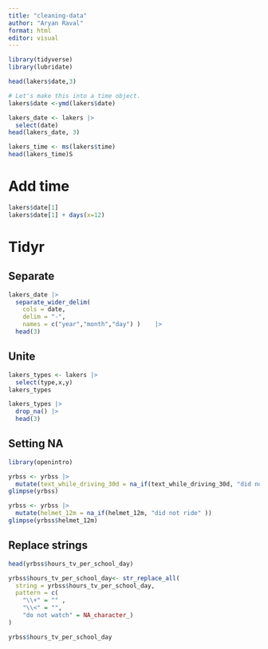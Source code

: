 ```yaml
---
title: "cleaning-data"
author: "Aryan Raval"
format: html
editor: visual
---
```


```r
library(tidyverse)
library(lubridate)

```

```r
head(lakers$date,3)

```

```r
# Let's make this into a time object.
lakers$date <-ymd(lakers$date)

lakers_date <- lakers |>
  select(date)
head(lakers_date, 3)
```

```r
lakers_time <- ms(lakers$time)
head(lakers_time)S

```

# Add time

```r
lakers$date[1]
lakers$date[1] + days(x=12)
```

# Tidyr

## Separate

```r
lakers_date |>
  separate_wider_delim(
    cols = date, 
    delim = "-", 
    names = c("year","month","day") )    |>
  head(3)
```

## Unite

```r
lakers_types <- lakers |>
  select(type,x,y)
lakers_types 

```

```r
lakers_types |>
  drop_na() |>
  head(3)

```

## Setting NA

```r
library(openintro)

```

```r
yrbss <- yrbss |>
  mutate(text_while_driving_30d = na_if(text_while_driving_30d, "did not drive" ))
glimpse(yrbss)

```


```r
yrbss <- yrbss |>
  mutate(helmet_12m = na_if(helmet_12m, "did not ride" ))
glimpse(yrbss$helmet_12m)

```
## Replace strings

```r
head(yrbss$hours_tv_per_school_day)
```

```r
yrbss$hours_tv_per_school_day<- str_replace_all(
  string = yrbss$hours_tv_per_school_day,
  pattern = c(
    "\\+" = "" , 
    "\\<" = "",
    "do not watch" = NA_character_)
)

yrbss$hours_tv_per_school_day
```

```r

```

```r

```

```r

```

